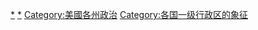 [[Category:美国象征|*]]
[[Category:美國各州文化|*]]
[[Category:美國各州政治|Category:美國各州政治]]
[[Category:各国一级行政区的象征|Category:各国一级行政区的象征]]